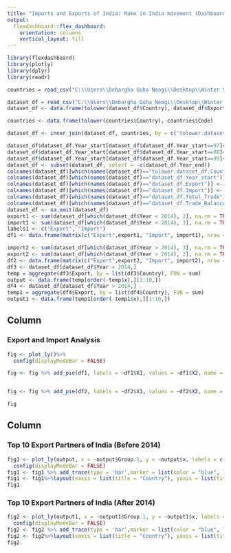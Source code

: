 ```yaml
---
title: "Imports and Exports of India: Make in India movement (Dashboard-3)"
output: 
  flexdashboard::flex_dashboard:
    orientation: columns
    vertical_layout: fill
---
```


```r
library(flexdashboard)
library(plotly)
library(dplyr)
library(readr)

countries = read_csv("C:\\Users\\Debargha Guha Neogi\\Desktop\\Winter Sem 2021-22\\CSE3020-DV\\DV Project\\country_codes.csv")

dataset_df = read_csv("C:\\Users\\Debargha Guha Neogi\\Desktop\\Winter Sem 2021-22\\CSE3020-DV\\DV Project\\exports and imports of india(1997-2022) - exports and imports.csv")
dataset_df <- data.frame(tolower(dataset_df$Country), dataset_df$Export, dataset_df$Import, dataset_df$Total_Trade, dataset_df$Trade_Balance, dataset_df$Year_start, dataset_df$Year_end)

countries <- data.frame(tolower(countries$Country), countries$Code)

dataset_df <- inner_join(dataset_df, countries, by = c("tolower.dataset_df.Country." = "tolower.countries.Country."))

dataset_df$dataset_df.Year_start[dataset_df$dataset_df.Year_start==97]<-1997
dataset_df$dataset_df.Year_start[dataset_df$dataset_df.Year_start==98]<-1998
dataset_df$dataset_df.Year_start[dataset_df$dataset_df.Year_start==99]<-1999
dataset_df <- subset(dataset_df, select = -c(dataset_df.Year_end))
colnames(dataset_df)[which(names(dataset_df)=="tolower.dataset_df.Country.")] <- "Country"
colnames(dataset_df)[which(names(dataset_df)=="dataset_df.Year_start")] <- "Year"
colnames(dataset_df)[which(names(dataset_df)=="dataset_df.Export")] <- "Export"
colnames(dataset_df)[which(names(dataset_df)=="dataset_df.Import")] <- "Import"
colnames(dataset_df)[which(names(dataset_df)=="dataset_df.Total_Trade")] <- "Total_Trade"
colnames(dataset_df)[which(names(dataset_df)=="dataset_df.Trade_Balance")] <- "Trade_Balance"
dataset_df <- na.omit(dataset_df)
export1 <- sum(dataset_df[which(dataset_df$Year < 2014), 2], na.rm = TRUE)
import1 <- sum(dataset_df[which(dataset_df$Year < 2014), 3], na.rm = TRUE)
labels1 <- c("Export", "Import")
df1 <- data.frame(matrix(c("Export",export1, "Import", import1), nrow = 2, ncol = 2, byrow = TRUE))

import2 <- sum(dataset_df[which(dataset_df$Year > 2014), 3], na.rm = TRUE)
export2 <- sum(dataset_df[which(dataset_df$Year > 2014), 2], na.rm = TRUE)
df2 <- data.frame(matrix(c("Export",export2, "Import", import2), nrow = 2, ncol = 2, byrow = TRUE))
df3 <- dataset_df[dataset_df$Year < 2014,]
temp = aggregate(df3$Export, by = list(df3$Country), FUN = sum)
output <- data.frame(temp[order(-temp$x),][1:10,])
df4 <- dataset_df[dataset_df$Year > 2014,]
temp1 = aggregate(df4$Export, by = list(df4$Country), FUN = sum)
output1 <- data.frame(temp1[order(-temp1$x),][1:10,])
```

Column {data-width=500}
-----------------------------------------------------------------------

### Export and Import Analysis

```r
fig <- plot_ly()%>%
  config(displayModeBar = FALSE)

fig <- fig %>% add_pie(df1, labels = ~df1$X1, values = ~df1$X2, name = "Before 2014", domain = list(x = c(0, 0.4), y = c(0.4, 1)))


fig <- fig %>% add_pie(df2, labels = ~df2$X1, values = ~df2$X2, name = "After 2014", domain = list(x = c(0.6, 1), y = c(0.4, 1)))

fig
```



Column {data-width=500}
-----------------------------------------------------------------------

### Top 10 Export Partners of India (Before 2014)

```r
fig1 <- plot_ly(output, x = ~output$Group.1, y = ~output$x, labels = c("Country", "Million USD"), name = "Top 10 Export Partners of India (Before 2014)")%>%
  config(displayModeBar = FALSE)
fig1 <- fig1 %>% add_trace(type = 'bar',marker = list(color = "blue", line = list(color = "black", width = 1)))
fig1 <- fig1%>%layout(xaxis = list(title = "Country"), yaxis = list(title = "USD (Millions)"))
fig1
```

### Top 10 Export Partners of India (After 2014)

```r
fig2 <- plot_ly(output1, x = ~output1$Group.1, y = ~output1$x, labels = c("Country", "Million USD"))%>%
  config(displayModeBar = FALSE)
fig2 <- fig2 %>% add_trace(type = 'bar',marker = list(color = "blue", line = list(color = "black", width = 1)))
fig2 <- fig2%>%layout(xaxis = list(title = "Country"), yaxis = list(title = "USD (Millions)"))
fig2
```

